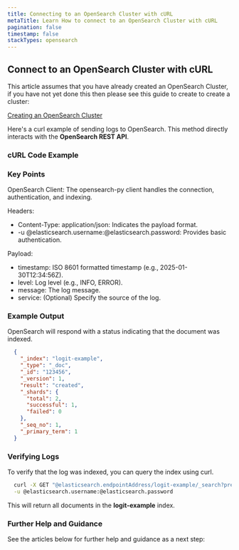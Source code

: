 ```yaml
---
title: Connecting to an OpenSearch Cluster with cURL
metaTitle: Learn How to connect to an OpenSearch Cluster with cURL
pagination: false
timestamp: false
stackTypes: opensearch
---
```


## Connect to an OpenSearch Cluster with cURL

This article assumes that you have already created an OpenSearch Cluster, if you have not yet done this then 
please see this guide to create to create a cluster:

[Creating an OpenSearch Cluster](creating-opensearch-cluster.mdx)

Here's a curl example of sending logs to OpenSearch. This method directly interacts with the __OpenSearch REST API__.

<Steps>

  ### cURL Code Example

  <CurlExample/>

  ### Key Points

  OpenSearch Client: The opensearch-py client handles the connection, authentication, and indexing.

  Headers:
  * Content-Type: application/json: Indicates the payload format.
  * -u @elasticsearch.username:@elasticsearch.password: Provides basic authentication.

  Payload:
  * timestamp: ISO 8601 formatted timestamp (e.g., 2025-01-30T12:34:56Z).
  * level: Log level (e.g., INFO, ERROR).
  * message: The log message.
  * service: (Optional) Specify the source of the log.

  ### Example Output

  OpenSearch will respond with a status indicating that the document was indexed.

  ```json
    {
      "_index": "logit-example",
      "_type": "_doc",
      "_id": "123456",
      "_version": 1,
      "result": "created",
      "_shards": {
        "total": 2,
        "successful": 1,
        "failed": 0
      },
      "_seq_no": 1,
      "_primary_term": 1
    }
  ```

  ### Verifying Logs

  To verify that the log was indexed, you can query the index using curl.

  ```bash copy /@elasticsearch.endpointAddress/ /@elasticsearch.username/ /@elasticsearch.password/
    curl -X GET "@elasticsearch.endpointAddress/logit-example/_search?pretty=true" \
    -u @elasticsearch.username:@elasticsearch.password
  ```

  This will return all documents in the __logit-example__ index.

  ### Further Help and Guidance

  See the articles below for further help and guidance as a next step:

</Steps>
